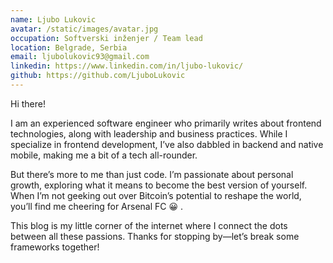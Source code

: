 ```yaml
---
name: Ljubo Lukovic
avatar: /static/images/avatar.jpg
occupation: Softverski inženjer / Team lead
location: Belgrade, Serbia
email: ljubolukovic93@gmail.com
linkedin: https://www.linkedin.com/in/ljubo-lukovic/
github: https://github.com/LjuboLukovic
---
```


Hi there!

I am an experienced software engineer who primarily writes about frontend technologies, along with leadership and business practices.
While I specialize in frontend development, I’ve also dabbled in backend and native mobile, making me a bit of a tech all-rounder.

But there’s more to me than just code. I’m passionate about personal growth, exploring what it means to become the best version of yourself. When I’m not geeking out over Bitcoin’s potential to reshape the world, you’ll find me cheering for Arsenal FC 😀 .

This blog is my little corner of the internet where I connect the dots between all these passions. Thanks for stopping by—let’s break some frameworks together!

